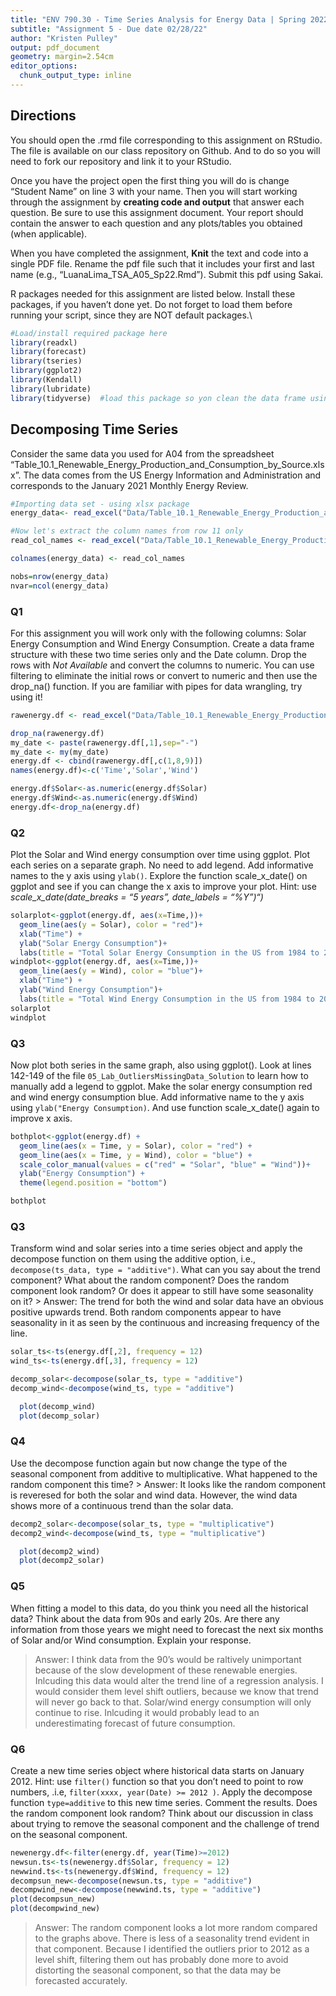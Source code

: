 ```yaml
---
title: "ENV 790.30 - Time Series Analysis for Energy Data | Spring 2022"
subtitle: "Assignment 5 - Due date 02/28/22"
author: "Kristen Pulley"
output: pdf_document
geometry: margin=2.54cm
editor_options: 
  chunk_output_type: inline
---
```


## Directions

You should open the .rmd file corresponding to this assignment on RStudio. The file is available on our class repository on Github. And to do so you will need to fork our repository and link it to your RStudio.

Once you have the project open the first thing you will do is change "Student Name" on line 3 with your name. Then you will start working through the assignment by **creating code and output** that answer each question. Be sure to use this assignment document. Your report should contain the answer to each question and any plots/tables you obtained (when applicable).

When you have completed the assignment, **Knit** the text and code into a single PDF file. Rename the pdf file such that it includes your first and last name (e.g., "LuanaLima_TSA_A05_Sp22.Rmd"). Submit this pdf using Sakai.

R packages needed for this assignment are listed below. Install these packages, if you haven't done yet. Do not forget to load them before running your script, since they are NOT default packages.\\


```r
#Load/install required package here
library(readxl)
library(forecast)
library(tseries)
library(ggplot2)
library(Kendall)
library(lubridate)
library(tidyverse)  #load this package so yon clean the data frame using pipes
```

## Decomposing Time Series

Consider the same data you used for A04 from the spreadsheet "Table_10.1_Renewable_Energy_Production_and_Consumption_by_Source.xlsx". The data comes from the US Energy Information and Administration and corresponds to the January 2021 Monthly Energy Review.

```r
#Importing data set - using xlsx package
energy_data<- read_excel("Data/Table_10.1_Renewable_Energy_Production_and_Consumption_by_Source.xlsx", col_names = FALSE, skip = 13) #startRow is equivalent to skip on read.table

#Now let's extract the column names from row 11 only
read_col_names <- read_excel("Data/Table_10.1_Renewable_Energy_Production_and_Consumption_by_Source.xlsx",col_names = FALSE, skip = 11, n_max = 1)

colnames(energy_data) <- read_col_names

nobs=nrow(energy_data)
nvar=ncol(energy_data)

```

### Q1

For this assignment you will work only with the following columns: Solar Energy Consumption and Wind Energy Consumption. Create a data frame structure with these two time series only and the Date column. Drop the rows with *Not Available* and convert the columns to numeric. You can use filtering to eliminate the initial rows or convert to numeric and then use the drop_na() function. If you are familiar with pipes for data wrangling, try using it!

```r
rawenergy.df <- read_excel("Data/Table_10.1_Renewable_Energy_Production_and_Consumption_by_Source.xlsx")

drop_na(rawenergy.df)
my_date <- paste(rawenergy.df[,1],sep="-")
my_date <- my(my_date)
energy.df <- cbind(rawenergy.df[,c(1,8,9)])
names(energy.df)<-c('Time','Solar','Wind')

energy.df$Solar<-as.numeric(energy.df$Solar)
energy.df$Wind<-as.numeric(energy.df$Wind)
energy.df<-drop_na(energy.df)
```

### Q2

Plot the Solar and Wind energy consumption over time using ggplot. Plot each series on a separate graph. No need to add legend. Add informative names to the y axis using `ylab()`. Explore the function scale_x\_date() on ggplot and see if you can change the x axis to improve your plot. Hint: use *scale_x\_date(date_breaks = "5 years", date_labels = "%Y")")*

```r
solarplot<-ggplot(energy.df, aes(x=Time,))+
  geom_line(aes(y = Solar), color = "red")+
  xlab("Time") +
  ylab("Solar Energy Consumption")+
  labs(title = "Total Solar Energy Consumption in the US from 1984 to 2021")
windplot<-ggplot(energy.df, aes(x=Time,))+
  geom_line(aes(y = Wind), color = "blue")+
  xlab("Time") +
  ylab("Wind Energy Consumption")+
  labs(title = "Total Wind Energy Consumption in the US from 1984 to 2021")
solarplot
windplot
```

### Q3

Now plot both series in the same graph, also using ggplot(). Look at lines 142-149 of the file `05_Lab_OutliersMissingData_Solution` to learn how to manually add a legend to ggplot. Make the solar energy consumption red and wind energy consumption blue. Add informative name to the y axis using `ylab("Energy Consumption)`. And use function scale_x\_date() again to improve x axis.

```r

bothplot<-ggplot(energy.df) +
  geom_line(aes(x = Time, y = Solar), color = "red") +
  geom_line(aes(x = Time, y = Wind), color = "blue") +
  scale_color_manual(values = c("red" = "Solar", "blue" = "Wind"))+
  ylab("Energy Consumption") +
  theme(legend.position = "bottom")

bothplot

```

### Q3

Transform wind and solar series into a time series object and apply the decompose function on them using the additive option, i.e., `decompose(ts_data, type = "additive")`. What can you say about the trend component? What about the random component? Does the random component look random? Or does it appear to still have some seasonality on it?
> Answer: The trend for both the wind and solar data have an obvious positive upwards trend. Both random components appear to have seasonality in it as seen by the continuous and increasing frequency of the line.

```r
solar_ts<-ts(energy.df[,2], frequency = 12)
wind_ts<-ts(energy.df[,3], frequency = 12)

decomp_solar<-decompose(solar_ts, type = "additive")
decomp_wind<-decompose(wind_ts, type = "additive")

  plot(decomp_wind)
  plot(decomp_solar)
```

### Q4

Use the decompose function again but now change the type of the seasonal component from additive to multiplicative. What happened to the random component this time?
> Answer: It looks like the random component is reveresed for both the solar and wind data. However, the wind data shows more of a continuous trend than the solar data.

```r
decomp2_solar<-decompose(solar_ts, type = "multiplicative")
decomp2_wind<-decompose(wind_ts, type = "multiplicative")

  plot(decomp2_wind)
  plot(decomp2_solar)
```

### Q5

When fitting a model to this data, do you think you need all the historical data? Think about the data from 90s and early 20s. Are there any information from those years we might need to forecast the next six months of Solar and/or Wind consumption. Explain your response.

> Answer: I think data from the 90's would be raltively unimportant because of the slow development of these renewable energies. Inlcuding this data would alter the trend line of a regression analysis. I would consider them level shift outliers, because we know that trend will never go back to that. Solar/wind energy consumption will only continue to rise. Inlcuding it would probably lead to an underestimating forecast of future consumption.

### Q6

Create a new time series object where historical data starts on January 2012. Hint: use `filter()` function so that you don't need to point to row numbers, .i.e, `filter(xxxx, year(Date) >= 2012 )`. Apply the decompose function `type=additive` to this new time series. Comment the results. Does the random component look random? Think about our discussion in class about trying to remove the seasonal component and the challenge of trend on the seasonal component.


```r
newenergy.df<-filter(energy.df, year(Time)>=2012)
newsun.ts<-ts(newenergy.df$Solar, frequency = 12)
newwind.ts<-ts(newenergy.df$Wind, frequency = 12)
decompsun_new<-decompose(newsun.ts, type = "additive")
decompwind_new<-decompose(newwind.ts, type = "additive")
plot(decompsun_new)
plot(decompwind_new)
```

> Answer: The random component looks a lot more random compared to the graphs above. There is less of a seasonality trend evident in that component. Because I identified the outliers prior to 2012 as a level shift, filtering them out has probably done more to avoid distorting the seasonal component, so that the data may be forecasted accurately. 


